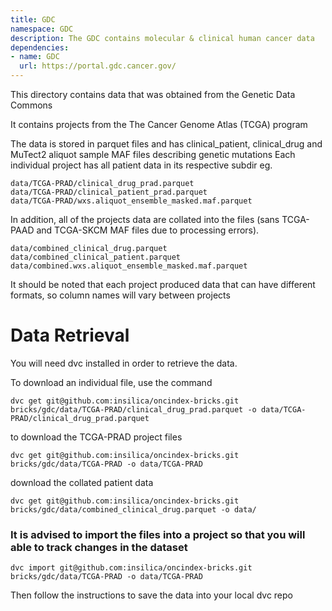 ```yaml
---
title: GDC
namespace: GDC
description: The GDC contains molecular & clinical human cancer data
dependencies:
- name: GDC
  url: https://portal.gdc.cancer.gov/
---
```


This directory contains data that was obtained from the Genetic Data Commons

It contains projects from the The Cancer Genome Atlas (TCGA) program

The data is stored in parquet files and has clinical_patient, clinical_drug and MuTect2 aliquot sample MAF files describing genetic mutations
Each individual project has all patient data in its respective subdir eg. 

```
data/TCGA-PRAD/clinical_drug_prad.parquet
data/TCGA-PRAD/clinical_patient_prad.parquet
data/TCGA-PRAD/wxs.aliquot_ensemble_masked.maf.parquet
```

In addition, all of the projects data are collated into the files (sans TCGA-PAAD and TCGA-SKCM MAF files due to processing errors).

```
data/combined_clinical_drug.parquet
data/combined_clinical_patient.parquet
data/combined.wxs.aliquot_ensemble_masked.maf.parquet
```


It should be noted that each project produced data that can have different formats, so column names will vary between projects

# Data Retrieval

You will need dvc installed in order to retrieve the data.

To download an individual file, use the command
```
dvc get git@github.com:insilica/oncindex-bricks.git bricks/gdc/data/TCGA-PRAD/clinical_drug_prad.parquet -o data/TCGA-PRAD/clinical_drug_prad.parquet
```
to download the TCGA-PRAD project files
```
dvc get git@github.com:insilica/oncindex-bricks.git bricks/gdc/data/TCGA-PRAD -o data/TCGA-PRAD
```

download the collated patient data
```
dvc get git@github.com:insilica/oncindex-bricks.git bricks/gdc/data/combined_clinical_drug.parquet -o data/
```

### It is advised to import the files into a project so that you will able to track changes in the dataset
```
dvc import git@github.com:insilica/oncindex-bricks.git bricks/gdc/data/TCGA-PRAD -o data/TCGA-PRAD
```

Then follow the instructions to save the data into your local dvc repo




